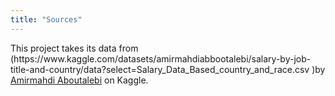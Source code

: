 ```yaml
---
title: "Sources"
---
```


This project takes its data from (https://www.kaggle.com/datasets/amirmahdiabbootalebi/salary-by-job-title-and-country/data?select=Salary_Data_Based_country_and_race.csv )by [Amirmahdi Aboutalebi](https://www.kaggle.com/amirmahdiabbootalebi) on Kaggle.
